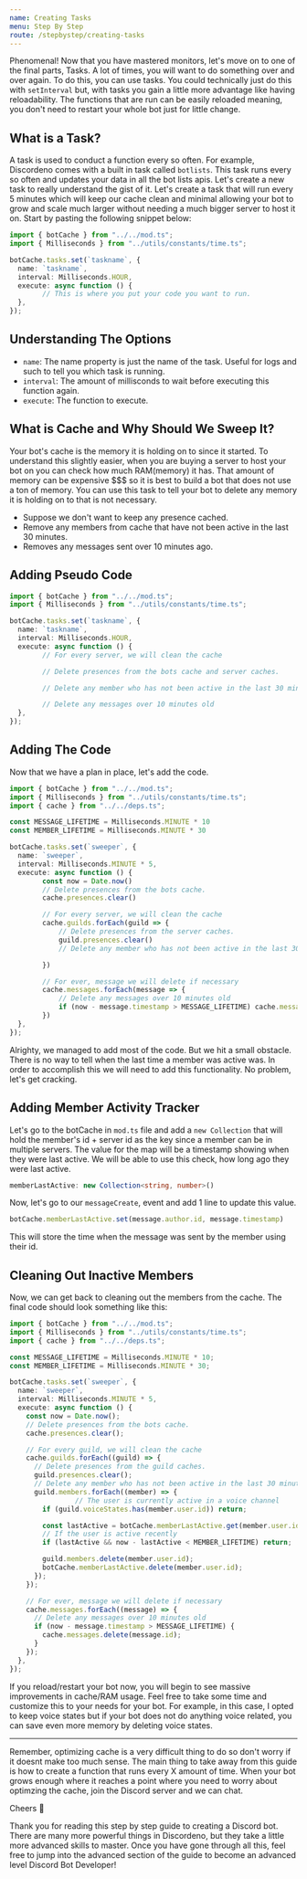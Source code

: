```yaml
---
name: Creating Tasks
menu: Step By Step
route: /stepbystep/creating-tasks
---
```


Phenomenal! Now that you have mastered monitors, let's move on to one of the final parts, Tasks. A lot of times, you will want to do something over and over again. To do this, you can use tasks. You could technically just do this with `setInterval` but, with tasks you gain a little more advantage like having reloadability. The functions that are run can be easily reloaded meaning, you don't need to restart your whole bot just for little change.

## What is a Task?

A task is used to conduct a function every so often. For example, Discordeno comes with a built in task called `botlists`. This task runs every so often and updates your data in all the bot lists apis. Let's create a new task to really understand the gist of it. Let's create a task that will run every 5 minutes which will keep our cache clean and minimal allowing your bot to grow and scale much larger without needing a much bigger server to host it on. Start by pasting the following snippet below:

```ts
import { botCache } from "../../mod.ts";
import { Milliseconds } from "../utils/constants/time.ts";

botCache.tasks.set(`taskname`, {
  name: `taskname`,
  interval: Milliseconds.HOUR,
  execute: async function () {
		// This is where you put your code you want to run.
  },
});
```

## Understanding The Options

- `name`: The name property is just the name of the task. Useful for logs and such to tell you which task is running.
- `interval`: The amount of millisconds to wait before executing this function again.
- `execute`: The function to execute.

## What is Cache and Why Should We Sweep It?

Your bot's cache is the memory it is holding on to since it started. To understand this slightly easier, when you are buying a server to host your bot on you can check how much RAM(memory) it has. That amount of memory can be expensive $$$ so it is best to build a bot that does not use a ton of memory. You can use this task to tell your bot to delete any memory it is holding on to that is not necessary.

- Suppose we don't want to keep any presence cached.
- Remove any members from cache that have not been active in the last 30 minutes.
- Removes any messages sent over 10 minutes ago.

## Adding Pseudo Code

```ts
import { botCache } from "../../mod.ts";
import { Milliseconds } from "../utils/constants/time.ts";

botCache.tasks.set(`taskname`, {
  name: `taskname`,
  interval: Milliseconds.HOUR,
  execute: async function () {
		// For every server, we will clean the cache

		// Delete presences from the bots cache and server caches.

		// Delete any member who has not been active in the last 30 minutes and is not currently in a voice channel

		// Delete any messages over 10 minutes old
  },
});
```

## Adding The Code

Now that we have a plan in place, let's add the code.

```ts
import { botCache } from "../../mod.ts";
import { Milliseconds } from "../utils/constants/time.ts";
import { cache } from "../../deps.ts";

const MESSAGE_LIFETIME = Milliseconds.MINUTE * 10
const MEMBER_LIFETIME = Milliseconds.MINUTE * 30

botCache.tasks.set(`sweeper`, {
  name: `sweeper`,
  interval: Milliseconds.MINUTE * 5,
  execute: async function () {
		const now = Date.now()
		// Delete presences from the bots cache.
		cache.presences.clear()

		// For every server, we will clean the cache
		cache.guilds.forEach(guild => {
			// Delete presences from the server caches.
			guild.presences.clear()
			// Delete any member who has not been active in the last 30 minutes and is not currently in a voice channel

		})

		// For ever, message we will delete if necessary
		cache.messages.forEach(message => {
			// Delete any messages over 10 minutes old
			if (now - message.timestamp > MESSAGE_LIFETIME) cache.messages.delete(message.id)
		})
  },
});
```

Alrighty, we managed to add most of the code. But we hit a small obstacle. There is no way to tell when the last time a member was active was. In order to accomplish this we will need to add this functionality. No problem, let's get cracking.

## Adding Member Activity Tracker

Let's go to the botCache in `mod.ts` file and add a `new Collection` that will hold the member's id + server id as the key since a member can be in multiple servers. The value for the map will be a timestamp showing when they were last active. We will be able to use this check, how long ago they were last active.

```ts
memberLastActive: new Collection<string, number>()
```

Now, let's go to our `messageCreate`, event and add 1 line to update this value.

```ts
botCache.memberLastActive.set(message.author.id, message.timestamp)
```

This will store the time when the message was sent by the member using their id.

## Cleaning Out Inactive Members

Now, we can get back to cleaning out the members from the cache. The final code should look something like this:

```ts
import { botCache } from "../../mod.ts";
import { Milliseconds } from "../utils/constants/time.ts";
import { cache } from "../../deps.ts";

const MESSAGE_LIFETIME = Milliseconds.MINUTE * 10;
const MEMBER_LIFETIME = Milliseconds.MINUTE * 30;

botCache.tasks.set(`sweeper`, {
  name: `sweeper`,
  interval: Milliseconds.MINUTE * 5,
  execute: async function () {
    const now = Date.now();
    // Delete presences from the bots cache.
    cache.presences.clear();

    // For every guild, we will clean the cache
    cache.guilds.forEach((guild) => {
      // Delete presences from the guild caches.
      guild.presences.clear();
      // Delete any member who has not been active in the last 30 minutes and is not currently in a voice channel
      guild.members.forEach((member) => {
				// The user is currently active in a voice channel
        if (guild.voiceStates.has(member.user.id)) return;

        const lastActive = botCache.memberLastActive.get(member.user.id);
        // If the user is active recently
        if (lastActive && now - lastActive < MEMBER_LIFETIME) return;

        guild.members.delete(member.user.id);
        botCache.memberLastActive.delete(member.user.id);
      });
    });

    // For ever, message we will delete if necessary
    cache.messages.forEach((message) => {
      // Delete any messages over 10 minutes old
      if (now - message.timestamp > MESSAGE_LIFETIME) {
        cache.messages.delete(message.id);
      }
    });
  },
});
```

If you reload/restart your bot now, you will begin to see massive improvements in cache/RAM usage. Feel free to take some time and customize this to your needs for your bot. For example, in this case, I opted to keep voice states but if your bot does not do anything voice related, you can save even more memory by deleting voice states.

---

Remember, optimizing cache is a very difficult thing to do so don't worry if it doesnt make too much sense. The main thing to take away from this guide is how to create a function that runs every X amount of time. When your bot grows enough where it reaches a point where you need to worry about optimzing the cache, join the Discord server and we can chat.

Cheers 🎉

Thank you for reading this step by step guide to creating a Discord bot. There are many more powerful things in Discordeno, but they take a little more advanced skills to master. Once you have gone through all this, feel free to jump into the advanced section of the guide to become an advanced level Discord Bot Developer!
